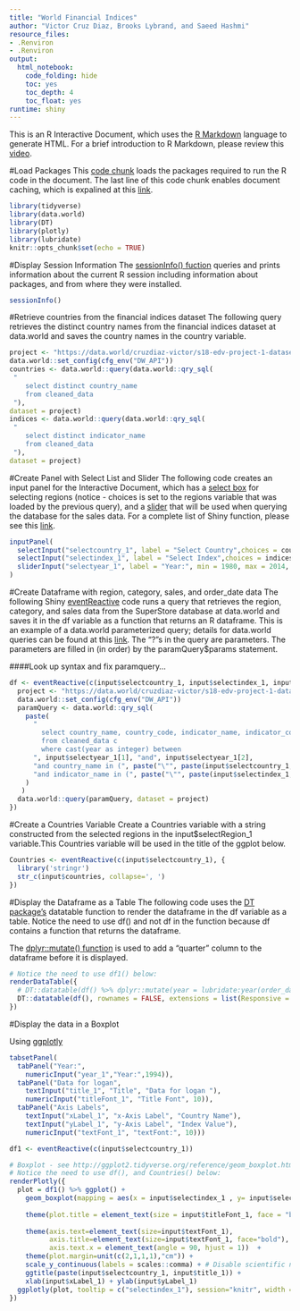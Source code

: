 ```yaml
---
title: "World Financial Indices"
author: "Victor Cruz Diaz, Brooks Lybrand, and Saeed Hashmi"
resource_files:
- .Renviron
- .Renviron
output:
  html_notebook:
    code_folding: hide
    toc: yes
    toc_depth: 4
    toc_float: yes
runtime: shiny
---
```

This is an R Interactive Document, which uses the [R Markdown](http://rmarkdown.rstudio.com/authoring_basics.html) language to generate HTML. For a brief introduction to R Markdown, please review this [video](https://www.youtube.com/watch?v=DNS7i2m4sB0&feature=youtu.be).

#Load Packages
This [code chunk](http://rmarkdown.rstudio.com/authoring_rcodechunks.html) loads the packages required to run the R code in the document.
The last line of this code chunk enables document caching, which is expalined at this [link](http://rmarkdown.rstudio.com/authoring_rcodechunks.html).

```r
library(tidyverse)
library(data.world)
library(DT)
library(plotly)
library(lubridate)
knitr::opts_chunk$set(echo = TRUE)
```

#Display Session Information
The [sessionInfo() fuction](https://cran.r-project.org/web/packages/sessioninfo/sessioninfo.pdf) queries and prints information about the current R session including  information about packages, and from where they were installed.
```r
sessionInfo()
```

#Retrieve countries from the financial indices dataset
The following query retrieves the distinct country names from the financial indices dataset at data.world and saves the country names in the country variable.
```r
project <- "https://data.world/cruzdiaz-victor/s18-edv-project-1-dataset"
data.world::set_config(cfg_env("DW_API")) 
countries <- data.world::query(data.world::qry_sql(
 "   
	select distinct country_name
	from cleaned_data 
 "),
dataset = project)
indices <- data.world::query(data.world::qry_sql(
 "   
	select distinct indicator_name
	from cleaned_data 
 "),
dataset = project)
```


#Create Panel with Select List and Slider
The following code creates an input panel for the Interactive Document, which has a [select box](https://shiny.rstudio.com/reference/shiny/latest/selectInput.html) for selecting regions (notice - choices is set to the regions variable that was loaded by the previous query), and a [slider](https://shiny.rstudio.com/reference/shiny/latest/sliderInput.html) that will be used when querying the database for the sales data. For a complete list of Shiny function, please see this [link](https://shiny.rstudio.com/reference/shiny/latest/).

```r
inputPanel(
  selectInput("selectcountry_1", label = "Select Country",choices = countries, multiple=TRUE, selected=c("United States", "Mexico")),
  selectInput("selectindex_1", label = "Select Index",choices = indices, multiple=TRUE, selected=c("Financial Development Index", "Financial Institutions Access Index")),
  sliderInput("selectyear_1", label = "Year:", min = 1980, max = 2014, value = c(1980, 2014), step = 1)
)
```

#Create Dataframe with region, category, sales, and order_date data
The following Shiny [eventReactive](https://shiny.rstudio.com/reference/shiny/1.0.1/observeEvent.html) code runs a query that retrieves the region, category, and sales data from the SuperStore database at data.world and saves it in the df variable as a function that returns an R dataframe. This is an example of a data.world parameterized query; details for data.world queries can be found at this [link](https://cran.r-project.org/web/packages/data.world/vignettes/query.html). The "?"s in the query are parameters. The parameters are filled in (in order) by the paramQuery$params statement.

####Look up syntax and fix paramquery...
```r
df <- eventReactive(c(input$selectcountry_1, input$selectindex_1, input$selectyear_1), {
  project <- "https://data.world/cruzdiaz-victor/s18-edv-project-1-dataset" 
  data.world::set_config(cfg_env("DW_API")) 
  paramQuery <- data.world::qry_sql(
    paste(
      "
  	    select country_name, country_code, indicator_name, indicator_code, values, year
        from cleaned_data c
        where cast(year as integer) between
      ", input$selectyear_1[1], "and", input$selectyear_1[2],
      "and country_name in (", paste("\"", paste(input$selectcountry_1, collapse="\", \""), "\"", sep=""), ")",
      "and indicator_name in (", paste("\"", paste(input$selectindex_1, collapse="\", \""), "\"", sep=""), ")"
    )
   )
  data.world::query(paramQuery, dataset = project)
})
```
#Create a Countries Variable
Create a Countries variable with a string constructed from the selected regions in the input$selectRegion_1 variable.This Countries variable will be used in the title of the ggplot below.

```r
Countries <- eventReactive(c(input$selectcountry_1), { 
  library('stringr')
  str_c(input$countries, collapse=', ')
})
```

#Display the Dataframe as a Table
The following code uses the [DT package's](https://rstudio.github.io/DT/) datatable function to render the dataframe in the df variable as a table. Notice the need to use df() and not df in the function because df contains a function that returns the dataframe.

The [dplyr::mutate() function](http://dplyr.tidyverse.org/reference/mutate.html) is used to add a "quarter" column to the dataframe before it is displayed.

```r
# Notice the need to use df1() below:
renderDataTable({
  # DT::datatable(df() %>% dplyr::mutate(year = lubridate:year(order_date)), rownames = FALSE,
  DT::datatable(df(), rownames = FALSE, extensions = list(Responsive = TRUE, FixedHeader = TRUE))
})
```

#Display the data in a Boxplot

Using [ggplotly](https://www.rdocumentation.org/packages/plotly/versions/4.7.1/topics/ggplotly)

```r
tabsetPanel( 
  tabPanel("Year:",
    numericInput("year_1","Year:",1994)),
  tabPanel("Data for logan",
    textInput("title_1", "Title", "Data for logan "),
    numericInput("titleFont_1", "Title Font", 10)), 
  tabPanel("Axis Labels",
    textInput("xLabel_1", "x-Axis Label", "Country Name"),
    textInput("yLabel_1", "y-Axis Label", "Index Value"),
    numericInput("textFont_1", "textFont:", 10)))

```

```r
df1 <- eventReactive(c(input$selectcountry_1))
```

```r
# Boxplot - see http://ggplot2.tidyverse.org/reference/geom_boxplot.html
# Notice the need to use df(), and Countries() below: 
renderPlotly({
  plot = df1() %>% ggplot() + 
    geom_boxplot(mapping = aes(x = input$selectindex_1 , y= input$selectyear_1,25)) +
     
    theme(plot.title = element_text(size = input$titleFont_1, face = "bold")) + 
    
    theme(axis.text=element_text(size=input$textFont_1),
          axis.title=element_text(size=input$textFont_1, face="bold"),
          axis.text.x = element_text(angle = 90, hjust = 1))  +
    theme(plot.margin=unit(c(2,1,1,1),"cm")) +
    scale_y_continuous(labels = scales::comma) + # Disable scientific notation
    ggtitle(paste(input$selectcountry_1, input$title_1)) +
    xlab(input$xLabel_1) + ylab(input$yLabel_1)
  ggplotly(plot, tooltip = c("selectindex_1"), session="knitr", width = input$plotWidth_2, height = input$plotHeight_2)
})
```


